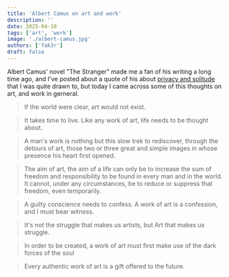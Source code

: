 ```yaml
---
title: 'Albert Camus on art and work'
description: ''
date: 2025-04-10
tags: ['art', 'work']
image: './albert-camus.jpg'
authors: ['fak3r']
draft: false
---
```


Albert Camus' novel "The Stranger" made me a fan of his writing a long time ago, and I've posted about a quote of his about [privacy and solitude](https://fak3r.com/2021/11/27/albert-camus/) that I was quite drawn to, but today I came across some of this thoughts on art, and work in gerneral.

> If the world were clear, art would not exist.

> It takes time to live. Like any work of art, life needs to be thought about.

> A man's work is nothing but this slow trek to rediscover, through the detours of art, those two or three great and simple images in whose presence his heart first opened.

> The aim of art, the aim of a life can only be to increase the sum of freedom and responsibility to be found in every man and in the world. It cannot, under any circumstances, be to reduce or suppress that freedom, even temporarily.

> A guilty conscience needs to confess. A work of art is a confession, and I must bear witness.

> It's not the struggle that makes us artists, but Art that makes us struggle.

> In order to be created, a work of art must first make use of the dark forces of the soul

> Every authentic work of art is a gift offered to the future.
